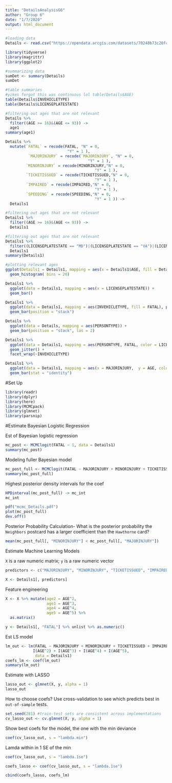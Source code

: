 ```yaml
---
title: "DetailsAnalysisG6"
author: "Group 6"
date: "1/7/2020"
output: html_document
---
```


```r
#loading data
Details <- read.csv("https://opendata.arcgis.com/datasets/70248b73c20f46b0a5ee895fc91d6222_25.csv")
```

```r
library(tidyverse)
library(magrittr)
library(ggplot2)
```


```r
#summarizing data
sumDet <- summary(Details)
sumDet
```

```r
#table summaries
#yikes forgot this was continuous lol table(Details$AGE)
table(Details$INVEHICLETYPE)
table(Details$LICENSEPLATESTATE)
```

```r
#filtering out ages that are not relevant
Details %>% 
  filter((AGE >= 16)&(AGE <= 93)) ->
  age1
summary(age1)
```

```r
Details %>% 
  mutate(`FATAL` = recode(FATAL, "N" = 0, 
                           "Y" = 1 ),
          `MAJORINJURY` = recode(`MAJORINJURY`, "N" = 0, 
                                    "Y" = 1 ),
         `MINORINJURY` = recode(MINORINJURY,"N" = 0, 
                                       "Y" = 1 ),
         `TICKETISSUED` = recode(TICKETISSUED,"N" = 0, 
                                       "Y" = 1 ),
         `IMPAIRED` = recode(IMPAIRED,"N" = 0, 
                                       "Y" = 1 ),
         `SPEEDING` = recode(SPEEDING,"N" = 0, 
                                       "Y" = 1 )) ->
  Details1
```

```r
#filtering out ages that are not relevant
Details1 %>% 
  filter((AGE >= 16)&(AGE <= 93)) ->
  Details1
```

```r
#filtering out ages that are not relevant
Details1 %>% 
  filter((LICENSEPLATESTATE == "MD")|(LICENSEPLATESTATE == "VA")|(LICENSEPLATESTATE == "DC")) ->
  Details1
summary(Details1)
```

```r
#plotting relevant ages
ggplot(Details1 = Details1, mapping = aes(x = Details1$AGE, fill = Details1$LICENSEPLATESTATE)) +
  geom_histogram( bins = 20)
```

```r
Details1 %>% 
  ggplot(data = Details1, mapping = aes(x = LICENSEPLATESTATE)) +
  geom_bar()
```

```r
Details1 %>% 
  ggplot(data = Details1, mapping = aes(INVEHICLETYPE, fill = FATAL), par(las = 2)) +
  geom_bar(position = "stack")
```

```r
Details %>% 
  ggplot(data = Details, mapping = aes(PERSONTYPE)) +
  geom_bar(position = "stack", las = 2)
```


```r
Details1 %>% 
  ggplot(data = Details1, mapping = aes(PERSONTYPE, FATAL, color = LICENSEPLATESTATE)) +
  geom_jitter() +
  facet_wrap(~INVEHICLETYPE)
```


```r
Details1 %>% 
  ggplot(data = Details1, mapping = aes(x = MAJORINJURY,  y = AGE, color = IMPAIRED)) +
  geom_bar(stat = "identity")
```



#Set Up
```r
library(readr)
library(dplyr)
library(here)
library(MCMCpack)
library(glmnet)
library(parsnip)
```

#Estimate Bayesian Logistic Regression

Est of Bayesian logistic regression
```r
mc_post <- MCMClogit(FATAL ~ 1, data = Details1)
summary(mc_post)
```

Modeling fuller Bayesian model
```r
mc_post_full <- MCMClogit(FATAL ~ MAJORINJURY + MINORINJURY + TICKETISSUED + IMPAIRED + SPEEDING + AGE, data = Details1, burnin = 500, mcmc = 2000, thin = 2)
summary(mc_post_full)
```

Highest posterior density intervals for the coef
```r
HPDinterval(mc_post_full) -> mc_int
mc_int
```

```r
pdf("mcmc_Details.pdf")
plot(mc_post_full)
dev.off()
```

Posterior Probability Calculation- What is the posterior probability the `Neighbors` postcard has a larger coefficient than the `Hawthorne` card?
```r
mean(mc_post_full[, "MINORINJURY"] < mc_post_full[, "MAJORINJURY"])
```

Estimate Machine Learning Models

`X` is a raw numeric matrix; `y` is a raw numeric vector
```r
predictors <- c("MAJORINJURY", "MINORINJURY", "TICKETISSUED", "IMPAIRED", "SPEEDING", "AGE")

X <- Details1[, predictors]
```

Feature engineering
```r
X <- X %>% mutate(age2 = AGE^2,
                  age3 = AGE^3,
                  age4 = AGE^4,
                  age5 = AGE^5) %>%
  as.matrix()

y <- Details1[, "FATAL"] %>% unlist %>% as.numeric()
```

Est LS model
```r
lm_out <- lm(FATAL ~ MAJORINJURY + MINORINJURY + TICKETISSUED + IMPAIRED + SPEEDING + AGE + 
            I(AGE^2) + I(AGE^3) + I(AGE^4) + I(AGE^5),
             data = Details1)
coefs_lm <- coef(lm_out)
summary(lm_out)
```

Estimate with LASSO
```r
lasso_out <- glmnet(X, y, alpha = 1)
lasso_out
```

How to choose coefs? Use cross-validation to see which predicts best in `out-of-sample` tests. 
```r
set.seed(281) #train-test sets are consistent across implementations
cv_lasso_out <- cv.glmnet(X, y, alpha = 1)
```

Show best coefs for the model, the one with the min deviance
```r
coef(cv_lasso_out, s = "lambda.min")
```

Lamda within in 1 SE of the min
```r
coef(cv_lasso_out, s = "lambda.1se")
```

```r
coefs_lasso <- coef(cv_lasso_out, s = "lambda.1se")
```

```r
cbind(coefs_lasso, coefs_lm)
```



